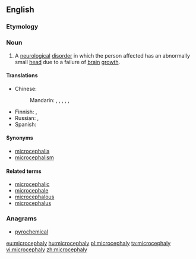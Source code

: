 ==English==

===Etymology===
{{confix|micro|cephaly}}

===Noun===
{{wikipedia}}
{{en-noun|-}}

# A [[neurological]] [[disorder]] in which the person affected has an abnormally small [[head]] due to a failure of [[brain]] [[growth]].

====Translations====
{{trans-top|neurological disorder}}
* Chinese:
*: Mandarin: {{t|cmn|畸形小頭|sc=Hani}}, {{t|cmn|畸形小头|tr=jīxíng xiǎotóu|sc=Hani}}, {{t|cmn|小頭畸形|sc=Hani}}, {{t|cmn|小头畸形|tr=xiǎotóu jīxíng|sc=Hani}}, {{t|cmn|小腦症|sc=Hani}}, {{t|cmn|小脑症|tr=xiǎonǎozhèng|sc=Hani}}
{{trans-mid}}
* Finnish: {{t|fi|pienipäisyys}},  {{t+|fi|mikrokefalia}}
* Russian: {{t+|ru|микроцефалия|f|tr=mikrocefálija}}, {{t|ru|микрокефалия|f|tr=mikrok'efálija}}
* Spanish: {{t+|es|microcefalia|f}}
{{trans-bottom}}

====Synonyms====
* [[microcephalia]]
* [[microcephalism]]

====Related terms====
* [[microcephalic]]
* [[microcephale]]
* [[microcephalous]]
* [[microcephalus]]

===Anagrams===
* [[pyrochemical#English|pyrochemical]]

[[eu:microcephaly]]
[[hu:microcephaly]]
[[pl:microcephaly]]
[[ta:microcephaly]]
[[vi:microcephaly]]
[[zh:microcephaly]]